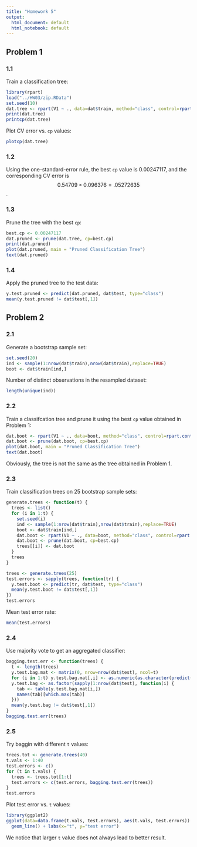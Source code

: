 ```yaml
---
title: "Homework 5"
output:
  html_document: default
  html_notebook: default
---
```


## Problem 1

### 1.1

Train a classification tree:
```r
library(rpart)
load("../HW03/zip.RData")
set.seed(10)
dat.tree <- rpart(V1 ~ ., data=dat$train, method="class", control=rpart.control(cp=0.0001))
print(dat.tree)
printcp(dat.tree)
```

Plot CV error vs. `cp` values:
```r
plotcp(dat.tree)
```

### 1.2

Using the one-standard-error rule, the best `cp` value is 0.00247117, and the corresponding CV error is $$0.54709\times 0.096376 = .05272635$$.

### 1.3

Prune the tree with the best `cp`:

```r
best.cp <- 0.00247117
dat.pruned <- prune(dat.tree, cp=best.cp)
print(dat.pruned)
plot(dat.pruned, main = "Pruned Classification Tree")
text(dat.pruned)
```

### 1.4

Apply the pruned tree to the test data:
```r
y.test.pruned <- predict(dat.pruned, dat$test, type="class")
mean(y.test.pruned != dat$test[,1])
```

## Problem 2

### 2.1

Generate a bootstrap sample set:
```r
set.seed(20)
ind <- sample(1:nrow(dat$train),nrow(dat$train),replace=TRUE)
boot <- dat$train[ind,]
```

Number of distinct observations in the resampled dataset:
```r
length(unique(ind))
```

### 2.2

Train a classifcation tree and prune it using the best `cp` value obtained in Problem 1:
```r
dat.boot <- rpart(V1 ~ ., data=boot, method="class", control=rpart.control(cp=0.0001))
dat.boot <- prune(dat.boot, cp=best.cp)
plot(dat.boot, main = "Pruned Classification Tree")
text(dat.boot)
```

Obviously, the tree is not the same as the tree obtained in Problem 1.

### 2.3

Train classification trees on 25 bootstrap sample sets:
```r
generate.trees <- function(t) {
  trees <- list()
  for (i in 1:t) {
    set.seed(i)
    ind <- sample(1:nrow(dat$train),nrow(dat$train),replace=TRUE)
    boot <- dat$train[ind,]
    dat.boot <- rpart(V1 ~ ., data=boot, method="class", control=rpart.control(cp=0.0001))
    dat.boot <- prune(dat.boot, cp=best.cp)
    trees[[i]] <- dat.boot
  }
  trees
}
```


```r
trees <- generate.trees(25)
test.errors <- sapply(trees, function(tr) {
  y.test.boot <- predict(tr, dat$test, type="class")
  mean(y.test.boot != dat$test[,1])
})
test.errors
```

Mean test error rate:
```r
mean(test.errors)
```

### 2.4

Use majority vote to get an aggregated classifier:

```r
bagging.test.err <- function(trees) {
  t <- length(trees)
  y.test.bag.mat <- matrix(0, nrow=nrow(dat$test), ncol=t)
  for (i in 1:t) y.test.bag.mat[,i] <- as.numeric(as.character(predict(trees[[i]], dat$test, type="class")))
  y.test.bag <- as.factor(sapply(1:nrow(dat$test), function(i) {
    tab <- table(y.test.bag.mat[i,])
    names(tab)[which.max(tab)]
  }))
  mean(y.test.bag != dat$test[,1])
}
bagging.test.err(trees)
```

### 2.5

Try baggin with different `t` values:

```r
trees.tot <- generate.trees(40)
t.vals <- 1:40
test.errors <- c()
for (t in t.vals) {
  trees <- trees.tot[1:t]
  test.errors <- c(test.errors, bagging.test.err(trees))
}
test.errors
```

Plot test error vs. `t` values:
```r
library(ggplot2)
ggplot(data=data.frame(t.vals, test.errors), aes(t.vals, test.errors)) +
  geom_line() + labs(x="t", y="test error")
```

We notice that larger `t` value does not always lead to better result.